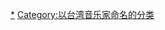 {{catmore}}

{{陳嘉樺}}
{{Commonscat|Ella Chen|陳嘉樺}}

[[Category:S.H.E|*]]
[[Category:以台湾音乐家命名的分类|Category:以台湾音乐家命名的分类]]